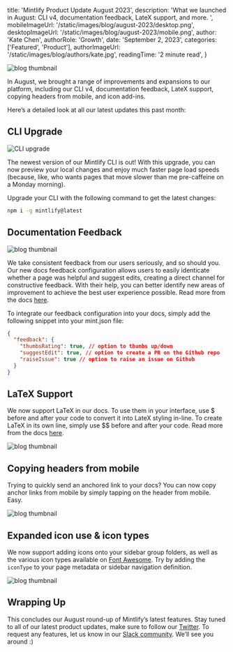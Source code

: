 
  title: 'Mintlify Product Update August 2023',
  description:
    'What we launched in August: CLI v4, documentation feedback, LateX support, and more. ',
  mobileImageUrl: '/static/images/blog/august-2023/desktop.png',
  desktopImageUrl: '/static/images/blog/august-2023/mobile.png',
  author: 'Kate Chen',
  authorRole: 'Growth',
  date: 'September 2, 2023',
  categories: ['Featured', 'Product'],
  authorImageUrl: '/static/images/blog/authors/kate.jpg',
  readingTime: '2 minute read',
}


<img
  src="/static/images/blog/august-2023/desktop.png"
  alt="blog thumbnail"
  className="w-full rounded-md"
/>

In August, we brought a range of improvements and expansions to our platform, including our CLI v4, documentation feedback, LateX support, copying headers from mobile, and icon add-ins.

Here’s a detailed look at all our latest updates this past month:

## CLI Upgrade

<img
  src="/static/images/blog/august-2023/cli.gif"
  alt="CLI upgrade"
  className="w-full rounded-md"
/>

The newest version of our Mintlify CLI is out! With this upgrade, you can now preview your local changes and enjoy much faster page load speeds (because, like, who wants pages that move slower than me pre-caffeine on a Monday morning).

Upgrade your CLI with the following command to get the latest changes:

```bash
npm i -g mintlify@latest
```

## Documentation Feedback

<img
  src="/static/images/blog/august-2023/feedback.jpeg"
  alt="blog thumbnail"
  className="w-full rounded-md"
/>

We take consistent feedback from our users seriously, and so should you. Our new docs feedback configuration allows users to easily identicate whether a page was helpful and suggest edits, creating a direct channel for constructive feedback. With their help, you can better identify new areas of improvement to achieve the best user experience possible. Read more from the docs [here](https://mintlify.com/docs/settings/global#structure).

To integrate our feedback configuration into your docs, simply add the following snippet into your mint.json file:

```json
{
  "feedback": {
    "thumbsRating": true, // option to thumbs up/down
    "suggestEdit": true, // option to create a PR on the Github repo
    "raiseIssue": true // option to raise an issue on Github
  }
}
```

## LaTeX Support

We now support LaTeX in our docs. To use them in your interface, use $ before and after your code to convert it into LateX styling in-line. To create LaTeX in its own line, simply use $$ before and after your code. Read more from the docs [here](https://mintlify.com/docs/content/text#latex).

<img
  src="/static/images/blog/august-2023/latex.png"
  alt="blog thumbnail"
  className="w-full rounded-md"
/>

## Copying headers from mobile

Trying to quickly send an anchored link to your docs? You can now copy anchor links from mobile by simply tapping on the header from mobile. Easy.

<img
  src="/static/images/blog/august-2023/headers.gif"
  alt="blog thumbnail"
  className="w-full rounded-md"
/>

## Expanded icon use & icon types

We now support adding icons onto your sidebar group folders, as well as the various icon types available on [Font Awesome](https://fontawesome.com/icons). Try by adding the `iconType` to your page metadata or sidebar navigation definition.

<img
  src="/static/images/blog/august-2023/icons.png"
  alt="blog thumbnail"
  className="w-full rounded-md"
/>

## Wrapping Up

This concludes our August round-up of Mintlify’s latest features. Stay tuned to all of our latest product updates, make sure to follow our <a href="https://twitter.com/mintlify" target="_blank">Twitter</a>. To request any features, let us know in our <a href="https://join.slack.com/t/mintlify-users/shared_invite/zt-1xfzz6x35-f4o4WCYfpvLhSj3O7WAOMA" target="_blank">Slack community</a>. We’ll see you around :)
